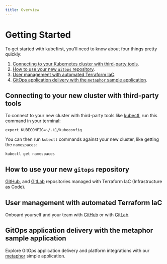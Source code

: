 ```yaml
---
title: Overview
---
```


# Getting Started

To get started with kubefirst, you'll need to know about four things pretty quickly:

1. [Connecting to your Kubernetes cluster with third-party tools](#connecting-to-your-new-cluster-with-third-party-tools).
2. [How to use your new `gitops` repository](#how-to-use-your-new-gitops-repository).
3. [User management with automated Terraform IaC](#user-management-with-automated-terraform-iac).
4. [GitOps application delivery with the `metaphor` sample application](#gitops-application-delivery-with-the-metaphor-sample-application).

## Connecting to your new cluster with third-party tools

To connect to your new cluster with third-party tools like [kubectl](https://github.com/kubernetes/kubectl), run this command in your terminal:

```shell
export KUBECONFIG=~/.k1/kubeconfig
```

You can then run `kubectl` commands against your new cluster, like getting the `namespaces`:

```shell
kubectl get namespaces
```

## How to use your new `gitops` repository

[GitHub](github/repositories.md), and [GitLab](gitlab/repositories.md) repositories managed with Terraform IaC (Infrastructure as Code).

## User management with automated Terraform IaC

Onboard yourself and your team with [GitHub](github/user-creation.md) or with [GitLab](gitlab/user-creation.md).

## GitOps application delivery with the metaphor sample application

Explore GitOps application delivery and platform integrations with our [metaphor]({@site/docs/common}/metaphor.md) simple application.